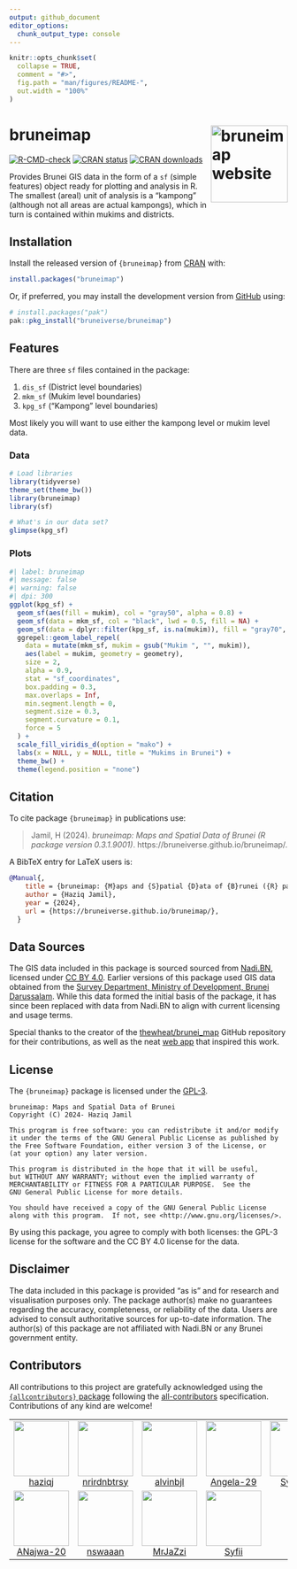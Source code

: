 ```yaml
---
output: github_document
editor_options: 
  chunk_output_type: console
---
```


<!-- README.md is generated from README.Rmd. Please edit that file -->

```r
knitr::opts_chunk$set(
  collapse = TRUE,
  comment = "#>",
  fig.path = "man/figures/README-",
  out.width = "100%"
)
```

# bruneimap <a href="https://bruneiverse.github.io/bruneimap/"><img src="man/figures/logo.png" align="right" height="139" alt="bruneimap website" /></a>

<!-- badges: start -->
[![R-CMD-check](https://github.com/Bruneiverse/bruneimap/actions/workflows/R-CMD-check.yaml/badge.svg)](https://github.com/Bruneiverse/bruneimap/actions/workflows/R-CMD-check.yaml)
[![CRAN status](https://www.r-pkg.org/badges/version/bruneimap)](https://CRAN.R-project.org/package=bruneimap)
[![CRAN downloads](http://cranlogs.r-pkg.org/badges/grand-total/bruneimap)](https://cran.r-project.org/package=bruneimap)
<!-- badges: end -->

Provides Brunei GIS data in the form of a `sf` (simple features) object ready for plotting and analysis in R. 
The smallest (areal) unit of analysis is a "kampong" (although not all areas are actual kampongs), which in turn is contained within mukims and districts.

## Installation

Install the released version of `{bruneimap}` from [CRAN](https://CRAN.R-project.org) with:

```r
install.packages("bruneimap")
```

Or, if preferred, you may install the development version from [GitHub](https://github.com/) using:

``` r
# install.packages("pak")
pak::pkg_install("bruneiverse/bruneimap")
```

## Features

There are three `sf` files contained in the package:

1. `dis_sf` (District level boundaries)
2. `mkm_sf` (Mukim level boundaries)
3. `kpg_sf` ("Kampong" level boundaries)

Most likely you will want to use either the kampong level or mukim level data.

### Data

```r
# Load libraries
library(tidyverse)
theme_set(theme_bw())
library(bruneimap)
library(sf)

# What's in our data set?
glimpse(kpg_sf)
```

### Plots

```r
#| label: bruneimap
#| message: false
#| warning: false
#| dpi: 300
ggplot(kpg_sf) +
  geom_sf(aes(fill = mukim), col = "gray50", alpha = 0.8) +
  geom_sf(data = mkm_sf, col = "black", lwd = 0.5, fill = NA) +
  geom_sf(data = dplyr::filter(kpg_sf, is.na(mukim)), fill = "gray70", col = "gray70") +
  ggrepel::geom_label_repel(
    data = mutate(mkm_sf, mukim = gsub("Mukim ", "", mukim)),    
    aes(label = mukim, geometry = geometry),
    size = 2,
    alpha = 0.9,
    stat = "sf_coordinates",
    box.padding = 0.3,
    max.overlaps = Inf,
    min.segment.length = 0,       
    segment.size = 0.3,           
    segment.curvature = 0.1,      
    force = 5                     
  ) +
  scale_fill_viridis_d(option = "mako") +
  labs(x = NULL, y = NULL, title = "Mukims in Brunei") +
  theme_bw() +
  theme(legend.position = "none") 
```


## Citation

To cite package `{bruneimap}` in publications use:

> Jamil, H (2024). _bruneimap: Maps and Spatial Data of Brunei (R
  package version 0.3.1.9001)_. https://bruneiverse.github.io/bruneimap/.

A BibTeX entry for LaTeX users is:

```bibtex
@Manual{,
    title = {bruneimap: {M}aps and {S}patial {D}ata of {B}runei ({R} package version 0.3.1.9001)},
    author = {Haziq Jamil},
    year = {2024},
    url = {https://bruneiverse.github.io/bruneimap/},
  }
```

## Data Sources

The GIS data included in this package is sourced sourced from [Nadi.BN](https://www.nadi.bn/data-catalogues/iot/datasets/brunei-map/#overview), licensed under [CC BY 4.0](https://creativecommons.org/licenses/by/4.0/).
Earlier versions of this package used GIS data obtained from the [Survey Department, Ministry of Development, Brunei Darussalam](https://geoportal.survey.gov.bn/start-gp). 
While this data formed the initial basis of the package, it has since been replaced with data from Nadi.BN to align with current licensing and usage terms.  

Special thanks to the creator of the [thewheat/brunei_map](https://github.com/thewheat/brunei_map) GitHub repository for their contributions, as well as the neat [web app](http://thewheat.github.io/brunei_map/) that inspired this work.

## License

The `{bruneimap}` package is licensed under the [GPL-3](https://www.gnu.org/licenses/gpl-3.0.en.html). 

```plaintext
bruneimap: Maps and Spatial Data of Brunei
Copyright (C) 2024- Haziq Jamil

This program is free software: you can redistribute it and/or modify
it under the terms of the GNU General Public License as published by
the Free Software Foundation, either version 3 of the License, or
(at your option) any later version.

This program is distributed in the hope that it will be useful,
but WITHOUT ANY WARRANTY; without even the implied warranty of
MERCHANTABILITY or FITNESS FOR A PARTICULAR PURPOSE.  See the
GNU General Public License for more details.

You should have received a copy of the GNU General Public License
along with this program.  If not, see <http://www.gnu.org/licenses/>.
```

By using this package, you agree to comply with both licenses: 
the GPL-3 license for the software and the CC BY 4.0 license for the data.

## Disclaimer

The data included in this package is provided "as is" and for research and visualisation purposes only. 
The package author(s) make no guarantees regarding the accuracy, completeness, or reliability of the data. 
Users are advised to consult authoritative sources for up-to-date information.
The author(s) of this package are not affiliated with Nadi.BN or any Brunei government entity.


## Contributors



<!-- ALL-CONTRIBUTORS-LIST:START - Do not remove or modify this section -->
<!-- prettier-ignore-start -->
<!-- markdownlint-disable -->

All contributions to this project are gratefully acknowledged using the [`{allcontributors}` package](https://github.com/ropensci/allcontributors) following the [all-contributors](https://allcontributors.org) specification. Contributions of any kind are welcome!

<table>

<tr>
<td align="center">
<a href="https://github.com/haziqj">
<img src="https://avatars.githubusercontent.com/u/16189362?v=4" width="100px;" alt=""/>
</a><br>
<a href="https://github.com/Bruneiverse/bruneimap/commits?author=haziqj">haziqj</a>
</td>
<td align="center">
<a href="https://github.com/nrirdnbtrsy">
<img src="https://avatars.githubusercontent.com/u/178867095?v=4" width="100px;" alt=""/>
</a><br>
<a href="https://github.com/Bruneiverse/bruneimap/commits?author=nrirdnbtrsy">nrirdnbtrsy</a>
</td>
<td align="center">
<a href="https://github.com/alvinbjl">
<img src="https://avatars.githubusercontent.com/u/178853609?v=4" width="100px;" alt=""/>
</a><br>
<a href="https://github.com/Bruneiverse/bruneimap/commits?author=alvinbjl">alvinbjl</a>
</td>
<td align="center">
<a href="https://github.com/Angela-29">
<img src="https://avatars.githubusercontent.com/u/178489098?v=4" width="100px;" alt=""/>
</a><br>
<a href="https://github.com/Bruneiverse/bruneimap/commits?author=Angela-29">Angela-29</a>
</td>
<td align="center">
<a href="https://github.com/SyafYus">
<img src="https://avatars.githubusercontent.com/u/178446986?v=4" width="100px;" alt=""/>
</a><br>
<a href="https://github.com/Bruneiverse/bruneimap/commits?author=SyafYus">SyafYus</a>
</td>
<td align="center">
<a href="https://github.com/Dwaaz">
<img src="https://avatars.githubusercontent.com/u/178873502?v=4" width="100px;" alt=""/>
</a><br>
<a href="https://github.com/Bruneiverse/bruneimap/commits?author=Dwaaz">Dwaaz</a>
</td>
<td align="center">
<a href="https://github.com/HafeezulRaziq">
<img src="https://avatars.githubusercontent.com/u/99826145?v=4" width="100px;" alt=""/>
</a><br>
<a href="https://github.com/Bruneiverse/bruneimap/commits?author=HafeezulRaziq">HafeezulRaziq</a>
</td>
</tr>


<tr>
<td align="center">
<a href="https://github.com/ANajwa-20">
<img src="https://avatars.githubusercontent.com/u/178689133?v=4" width="100px;" alt=""/>
</a><br>
<a href="https://github.com/Bruneiverse/bruneimap/commits?author=ANajwa-20">ANajwa-20</a>
</td>
<td align="center">
<a href="https://github.com/nswaaan">
<img src="https://avatars.githubusercontent.com/u/178871934?v=4" width="100px;" alt=""/>
</a><br>
<a href="https://github.com/Bruneiverse/bruneimap/commits?author=nswaaan">nswaaan</a>
</td>
<td align="center">
<a href="https://github.com/MrJaZzi">
<img src="https://avatars.githubusercontent.com/u/178448019?v=4" width="100px;" alt=""/>
</a><br>
<a href="https://github.com/Bruneiverse/bruneimap/commits?author=MrJaZzi">MrJaZzi</a>
</td>
<td align="center">
<a href="https://github.com/Syfii">
<img src="https://avatars.githubusercontent.com/u/178873529?v=4" width="100px;" alt=""/>
</a><br>
<a href="https://github.com/Bruneiverse/bruneimap/commits?author=Syfii">Syfii</a>
</td>
</tr>

</table>

<!-- markdownlint-enable -->
<!-- prettier-ignore-end -->
<!-- ALL-CONTRIBUTORS-LIST:END -->


